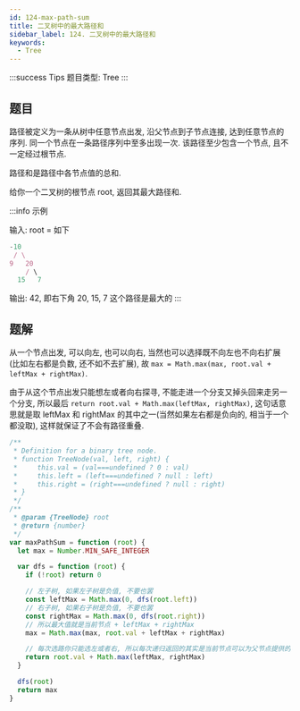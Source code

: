 ```yaml
---
id: 124-max-path-sum
title: 二叉树中的最大路径和
sidebar_label: 124. 二叉树中的最大路径和
keywords:
  - Tree
---
```


:::success Tips
题目类型: Tree
:::

## 题目

路径被定义为一条从树中任意节点出发, 沿父节点到子节点连接, 达到任意节点的序列. 同一个节点在一条路径序列中至多出现一次. 该路径至少包含一个节点, 且不一定经过根节点.

路径和是路径中各节点值的总和.

给你一个二叉树的根节点 root, 返回其最大路径和.

:::info 示例

输入: root = 如下

```ts
-10
 / \
9   20
    / \
  15   7
```

输出: 42, 即右下角 20, 15, 7 这个路径是最大的
:::

## 题解

从一个节点出发, 可以向左, 也可以向右, 当然也可以选择既不向左也不向右扩展(比如左右都是负数, 还不如不去扩展), 故 `max = Math.max(max, root.val + leftMax + rightMax)`.

由于从这个节点出发只能想左或者向右探寻, 不能走进一个分支又掉头回来走另一个分支, 所以最后 `return root.val + Math.max(leftMax, rightMax)`, 这句话意思就是取 leftMax 和 rightMax 的其中之一(当然如果左右都是负向的, 相当于一个都没取), 这样就保证了不会有路径重叠.

```ts
/**
 * Definition for a binary tree node.
 * function TreeNode(val, left, right) {
 *     this.val = (val===undefined ? 0 : val)
 *     this.left = (left===undefined ? null : left)
 *     this.right = (right===undefined ? null : right)
 * }
 */
/**
 * @param {TreeNode} root
 * @return {number}
 */
var maxPathSum = function (root) {
  let max = Number.MIN_SAFE_INTEGER

  var dfs = function (root) {
    if (!root) return 0

    // 左子树, 如果左子树是负值, 不要也罢
    const leftMax = Math.max(0, dfs(root.left))
    // 右子树, 如果右子树是负值, 不要也罢
    const rightMax = Math.max(0, dfs(root.right))
    // 所以最大值就是当前节点 + leftMax + rightMax
    max = Math.max(max, root.val + leftMax + rightMax)

    // 每次选路你只能选左或者右, 所以每次递归返回的其实是当前节点可以为父节点提供的收益(因为是后序遍历, 左右父)
    return root.val + Math.max(leftMax, rightMax)
  }

  dfs(root)
  return max
}
```
